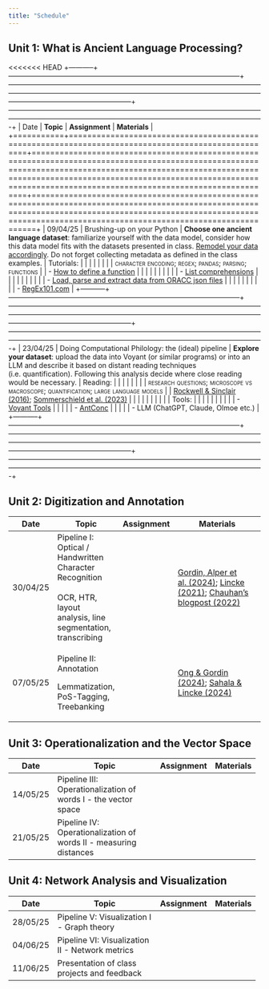 ```yaml
---
title: "Schedule"
---
```


## Unit 1: What is Ancient Language Processing?

<<<<<<< HEAD
+-----------+---------------------------------------------------------------------------------------------------+-----------------------------------------------------------------------------------------------------------------------------------------------------------------------------------------------------------------------------------------------------------------------------+-------------------------------------------------------------------------------------------------------------------------------------------------------------------------------------------------------------------------+
| Date      | **Topic**                                                                                         | **Assignment**                                                                                                                                                                                                                                                              | **Materials**                                                                                                                                                                                                           |
+===========+===================================================================================================+=============================================================================================================================================================================================================================================================================+=========================================================================================================================================================================================================================+
| 09/04/25  | Brushing-up on your Python                                                                        | **Choose one ancient language dataset**: familiarize yourself with the data model, consider how this data model fits with the datasets presented in class. [Remodel your data accordingly]{.underline}. Do not forget collecting metadata as defined in the class examples. | Tutorials:                                                                                                                                                                                                              |
|           |                                                                                                   |                                                                                                                                                                                                                                                                             |                                                                                                                                                                                                                         |
|           | [character encoding; regex; pandas; parsing; functions]{.smallcaps}                               |                                                                                                                                                                                                                                                                             | -   [How to define a function](https://www.simplilearn.com/tutorials/python-tutorial/python-functions){target="_blank"}                                                                                                 |
|           |                                                                                                   |                                                                                                                                                                                                                                                                             |                                                                                                                                                                                                                         |
|           |                                                                                                   |                                                                                                                                                                                                                                                                             | -   [List comprehensions](https://www.programiz.com/python-programming/list-comprehension){target="_blank"}                                                                                                             |
|           |                                                                                                   |                                                                                                                                                                                                                                                                             |                                                                                                                                                                                                                         |
|           |                                                                                                   |                                                                                                                                                                                                                                                                             | -   [Load, parse and extract data from ORACC json files](https://niekveldhuis.github.io/sumnet/PartI-ExtractLemmatizationfromJSON.html){target="_blank"}                                                                |
|           |                                                                                                   |                                                                                                                                                                                                                                                                             |                                                                                                                                                                                                                         |
|           |                                                                                                   |                                                                                                                                                                                                                                                                             | -   [RegEx101.com](https://regex101.com){target="_blank"}                                                                                                                                                               |
+-----------+---------------------------------------------------------------------------------------------------+-----------------------------------------------------------------------------------------------------------------------------------------------------------------------------------------------------------------------------------------------------------------------------+-------------------------------------------------------------------------------------------------------------------------------------------------------------------------------------------------------------------------+
| 23/04/25  | Doing Computational Philology: the (ideal) pipeline                                               | **Explore your dataset**: upload the data into Voyant (or similar programs) or into an LLM and describe it based on distant reading techniques (i.e. quantification). Following this analysis decide where close reading would be necessary.                                | Reading:                                                                                                                                                                                                                |
|           |                                                                                                   |                                                                                                                                                                                                                                                                             |                                                                                                                                                                                                                         |
|           | [research questions; microscope vs macroscope; quantification; large language models]{.smallcaps} |                                                                                                                                                                                                                                                                             | [Rockwell & Sinclair (2016)](https://drive.google.com/file/d/1ZBWdgYdPBodSTIMVyBkv96Tpq4IhKeT-/view?usp=sharing){target="_blank"}; [Sommerschield et al. (2023)](https://doi.org/10.1162/coli_a_00481){target="_blank"} |
|           |                                                                                                   |                                                                                                                                                                                                                                                                             |                                                                                                                                                                                                                         |
|           |                                                                                                   |                                                                                                                                                                                                                                                                             | Tools:                                                                                                                                                                                                                  |
|           |                                                                                                   |                                                                                                                                                                                                                                                                             |                                                                                                                                                                                                                         |
|           |                                                                                                   |                                                                                                                                                                                                                                                                             | -   [Voyant Tools](https://voyant-tools.org){target="_blank"}                                                                                                                                                           |
|           |                                                                                                   |                                                                                                                                                                                                                                                                             | -   [AntConc](https://www.laurenceanthony.net/software/antconc/){target="_blank"}                                                                                                                                       |
|           |                                                                                                   |                                                                                                                                                                                                                                                                             | -   LLM (ChatGPT, Claude, Olmoe etc.)                                                                                                                                                                                   |
+-----------+---------------------------------------------------------------------------------------------------+-----------------------------------------------------------------------------------------------------------------------------------------------------------------------------------------------------------------------------------------------------------------------------+-------------------------------------------------------------------------------------------------------------------------------------------------------------------------------------------------------------------------+

## Unit 2: Digitization and Annotation

+----------+------------------------------------------------------------+-------------------+---------------------------------------------------------------------------------------------------------------------------------------------------------------------------------------------------------------------------------------------------------------------------------------------------------------------------------------------------------------------------------------------------------------------------------+
| Date     | **Topic**                                                  | **Assignment**    | **Materials**                                                                                                                                                                                                                                                                                                                                                                                                                   |
+==========+============================================================+===================+=================================================================================================================================================================================================================================================================================================================================================================================================================================+
| 30/04/25 | Pipeline I: Optical / Handwritten Character Recognition\   |                   | [Gordin, Alper et al. (2024)](https://aclanthology.org/2024.ml4al-1.14/){target="_blank"}; [Lincke (2021)](https://www.geschkult.fu-berlin.de/e/aegyptologie/personen/Professorinnen-und-Professoren/Lincke/Lincke_2021_OCR-Coptic.pdf){target="_blank"}; [Chauhan's blogpost (2022)](https://digitalorientalist.com/2022/11/15/escriptorium-digital-text-production-for-urdu-hindi-and-bengali-print-part-1/){target="_blank"} |
|          | \                                                          |                   |                                                                                                                                                                                                                                                                                                                                                                                                                                 |
|          | OCR, HTR, layout analysis, line segmentation, transcribing |                   |                                                                                                                                                                                                                                                                                                                                                                                                                                 |
+----------+------------------------------------------------------------+-------------------+---------------------------------------------------------------------------------------------------------------------------------------------------------------------------------------------------------------------------------------------------------------------------------------------------------------------------------------------------------------------------------------------------------------------------------+
| 07/05/25 | Pipeline II: Annotation                                    |                   | [Ong & Gordin (2024)](https://doi.org/10.1093/llc/fqae002){target="_blank"}; [Sahala & Lincke (2024)](https://doi.org/10.18653/v1/2024.ml4al-1.10){target="_blank"}                                                                                                                                                                                                                                                             |
|          |                                                            |                   |                                                                                                                                                                                                                                                                                                                                                                                                                                 |
|          | Lemmatization, PoS-Tagging, Treebanking                    |                   |                                                                                                                                                                                                                                                                                                                                                                                                                                 |
+----------+------------------------------------------------------------+-------------------+---------------------------------------------------------------------------------------------------------------------------------------------------------------------------------------------------------------------------------------------------------------------------------------------------------------------------------------------------------------------------------------------------------------------------------+

## Unit 3: Operationalization and the Vector Space

+----------+-------------------------------------------------------------------+----------------+---------------+
| Date     | **Topic**                                                         | **Assignment** | **Materials** |
+==========+===================================================================+================+===============+
| 14/05/25 | Pipeline III: Operationalization of words I - the vector space    |                |               |
+----------+-------------------------------------------------------------------+----------------+---------------+
| 21/05/25 | Pipeline IV: Operationalization of words II - measuring distances |                |               |
+----------+-------------------------------------------------------------------+----------------+---------------+

## Unit 4: Network Analysis and Visualization

+----------+-------------------------------------------------+----------------+---------------+
| Date     | **Topic**                                       | **Assignment** | **Materials** |
+==========+=================================================+================+===============+
| 28/05/25 | Pipeline V: Visualization I - Graph theory      |                |               |
+----------+-------------------------------------------------+----------------+---------------+
| 04/06/25 | Pipeline VI: Visualization II - Network metrics |                |               |
+----------+-------------------------------------------------+----------------+---------------+
| 11/06/25 | Presentation of class projects and feedback     |                |               |
+----------+-------------------------------------------------+----------------+---------------+
